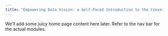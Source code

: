 ```yaml
---
title: "Empowering Data Vision: a Self-Paced Introduction to the Convergence of AI and Data Science"
---
```


We'll add some juicy home page content here later. Refer to the nav bar for the actual modules. 